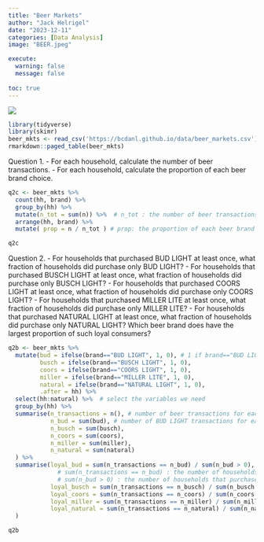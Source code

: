 ```yaml
---
title: "Beer Markets"
author: "Jack Helrigel"
date: "2023-12-11"
categories: [Data Analysis]
image: "BEER.jpeg"

execute: 
  warning: false
  message: false
  
toc: true
---
```


![](BEER.jpeg)
```r
library(tidyverse)
library(skimr)
beer_mkts <- read_csv('https://bcdanl.github.io/data/beer_markets.csv')
rmarkdown::paged_table(beer_mkts)
```
Question 1. 
- For each household, calculate the number of beer transactions.
- For each household, calculate the proportion of each beer brand choice.

```r
q2c <- beer_mkts %>% 
  count(hh, brand) %>% 
  group_by(hh) %>% 
  mutate(n_tot = sum(n)) %>%  # n_tot : the number of beer transactions
  arrange(hh, brand) %>% 
  mutate( prop = n / n_tot ) # prop: the proportion of each beer brand choice

q2c
```

Question 2.
- For households that purchased BUD LIGHT at least once, what fraction of households did purchase only BUD LIGHT?
- For households that purchased BUSCH LIGHT at least once, what fraction of households did purchase only BUSCH LIGHT?
- For households that purchased COORS LIGHT at least once, what fraction of households did purchase only COORS LIGHT?
- For households that purchased MILLER LITE at least once, what fraction of households did purchase only MILLER LITE?
- For households that purchased NATURAL LIGHT at least once, what fraction of households did purchase only NATURAL LIGHT?
Which beer brand does have the largest proportion of such loyal consumers?
```r
q2b <- beer_mkts %>% 
  mutate(bud = ifelse(brand=="BUD LIGHT", 1, 0), # 1 if brand=="BUD LIGHT"; 0 otherwise
         busch = ifelse(brand=="BUSCH LIGHT", 1, 0),
         coors = ifelse(brand=="COORS LIGHT", 1, 0),
         miller = ifelse(brand=="MILLER LITE", 1, 0),
         natural = ifelse(brand=="NATURAL LIGHT", 1, 0),
         .after = hh) %>% 
  select(hh:natural) %>%  # select the variables we need
  group_by(hh) %>% 
  summarise(n_transactions = n(), # number of beer transactions for each hh
            n_bud = sum(bud), # number of BUD LIGHT transactions for each hh
            n_busch = sum(busch), 
            n_coors = sum(coors), 
            n_miller = sum(miller), 
            n_natural = sum(natural) 
  ) %>% 
  summarise(loyal_bud = sum(n_transactions == n_bud) / sum(n_bud > 0), 
              # sum(n_transactions == n_bud) : the number of households that purchased BUD LIGHT only
              # sum(n_bud > 0) : the number of households that purchased BUD LIGHT at least once.
            loyal_busch = sum(n_transactions == n_busch) / sum(n_busch > 0),
            loyal_coors = sum(n_transactions == n_coors) / sum(n_coors > 0),
            loyal_miller = sum(n_transactions == n_miller) / sum(n_miller > 0),
            loyal_natural = sum(n_transactions == n_natural) / sum(n_natural > 0)
  )

q2b
```


 
